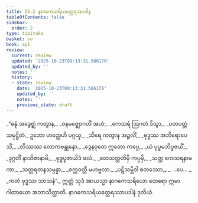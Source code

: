 ```yaml
---
title: 25.2 နာဂကေသရိယတ္ထေရအပဒါန
tableOfContents: false
sidebar:
  order: 2
type: tipitaka
basket: su
book: ap1
review:
  current: review
  updated: '2025-10-23T09:13:31.586176'
  updated_by: ''
  notes: ''
  history:
  - state: review
    date: '2025-10-23T09:13:31.586176'
    updated_by: ''
    notes: ''
    previous_state: draft
---
```



<ReviewStatus review={frontmatter.review} showDetails={true} />

<HypothesisAnnotation frontmatter={frontmatter} />

<DynamicBreadcrumb />

<Division number="4" book="ap1" e="ch" v="20" p="250">

<Paragraph number="3039" type="verses" book="ap1">
_“ဓနုံ အဒွေဇ္ဈံ ကတွာန,_  
_ဝနမဇ္ဈောဂဟိံ အဟံ;_  
_ကေသရံ ဩဂတံ ဒိသွာ,_  
_ပတပတ္တံ သမုဋ္ဌိတံ._  

</Paragraph>

</Division>
<Division number="5" book="ap1" e="ch" v="20" p="250">

<Paragraph number="3040" type="verses" book="ap1">
ဥဘော ဟတ္ထေဟိ ပဂ္ဂယှ,_  
_သိရေ ကတွာန အဉ္ဇလိံ;_  
_ဗုဒ္ဓဿ အဘိရောပေသိံ,_  
_တိဿဿ လောကဗန္ဓုနော._  

</Paragraph>

</Division>
<Division number="6" book="ap1" e="ch" v="20" p="250">

<Paragraph number="3041" type="verses" book="ap1">
_ဒွေနဝုတေ ဣတော ကပ္ပေ,_  
_ယံ ပုပ္ဖမဘိပူဇယိံ;_  
_ဒုဂ္ဂတိံ နာဘိဇာနာမိ,_  
_ဗုဒ္ဓပူဇာယိဒံ ဖလံ._  

</Paragraph>

</Division>
<Division number="7" book="ap1" e="ch" v="20" p="250">

<Paragraph number="3042" type="verses" book="ap1">
_တေသတ္တတိမှိ ကပ္ပမှိ,_  
_သတ္တ ကေသရနာမကာ;_  
_သတ္တရတနသမ္ပန္နာ,_  
_စက္ကဝတ္တီ မဟဗ္ဗလာ._  

</Paragraph>

</Division>
<Division number="8" book="ap1" e="ch" v="20" p="250">

<Paragraph number="3043" type="verses" book="ap1">
_ပဋိသမ္ဘိဒါ စတဿော,_  
_ …ပေ… _  
_ကတံ ဗုဒ္ဓဿ သာသနံ”._  

</Paragraph>

<Paragraph number="3044" book="ap1">
ဣတ္ထံ သုဒံ အာယသ္မာ နာဂကေသရိယော ထေရော ဣမာ ဂါထာယော အဘာသိတ္ထာတိ.

</Paragraph>
</Division>

<Paragraph number="3045" type="center" book="ap1">
နာဂကေသရိယတ္ထေရဿာပဒါနံ ဒုတိယံ.
</Paragraph>
